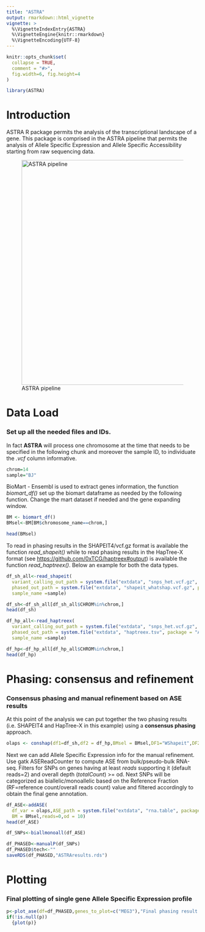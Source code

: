 ```yaml
---
title: "ASTRA"
output: rmarkdown::html_vignette
vignette: >
  %\VignetteIndexEntry{ASTRA}
  %\VignetteEngine{knitr::rmarkdown}
  %\VignetteEncoding{UTF-8}
---
```


```r
knitr::opts_chunk$set(
  collapse = TRUE,
  comment = "#>",
  fig.width=6, fig.height=4
)
```

```r
library(ASTRA)
```

# Introduction

ASTRA R package permits the analysis of the transcriptional landscape of a gene. This package is comprised in the ASTRA pipeline that permits the analysis of Allele Specific Expression and Allele Specific Accessibility starting from raw sequencing data.

![ASTRA pipeline](images/ASTRA_pipeline.svg){width="590"}

# Data Load

### Set up all the needed files and IDs.

In fact **ASTRA** will process one chromosome at the time that needs to be specified in the following chunk and moreover the sample ID, to individuate the *.vcf* column informative.

```r
chrom=14
sample="BJ"
```

BioMart - Ensembl is used to extract genes information, the function *biomart_df()* set up the biomart dataframe as needed by the following function. Change the mart dataset if needed and the gene expanding window.

```r
BM <- biomart_df()
BMsel<-BM[BM$chromosome_name==chrom,]

head(BMsel)
```

To read in phasing results in the SHAPEIT4/vcf.gz format is available the function *read_shapeit()* while to read phasing results in the HapTree-X format (see <https://github.com/0xTCG/haptreex#output>) is available the function *read_haptreex()*. Below an example for both the data types.

```r
df_sh_all<-read_shapeit(
  variant_calling_out_path = system.file("extdata", "snps_het.vcf.gz", package = "ASTRA"),
  phased_out_path = system.file("extdata", "shapeit_whatshap.vcf.gz", package = "ASTRA"),
  sample_name =sample)

df_sh<-df_sh_all[df_sh_all$CHROM%in%chrom,]
head(df_sh)

df_hp_all<-read_haptreex(
  variant_calling_out_path = system.file("extdata", "snps_het.vcf.gz", package = "ASTRA"),
  phased_out_path = system.file("extdata", "haptreex.tsv", package = "ASTRA"),
  sample_name =sample)

df_hp<-df_hp_all[df_hp_all$CHROM%in%chrom,]
head(df_hp)
```

# Phasing: consensus and refinement

### Consensus phasing and manual refinement based on ASE results

At this point of the analysis we can put together the two phasing results (i.e. SHAPEIT4 and HapTree-X in this example) using a **consensus phasing** approach.

```r
olaps <- conshap(df1=df_sh,df2 = df_hp,BMsel = BMsel,DF1="WShapeit",DF2="HapTreeX")
```

Next we can add Allele Specific Expression info for the manual refinement. Use gatk ASEReadCounter to compute ASE from bulk/pseudo-bulk RNA-seq. Filters for SNPs on genes having at least *reads* supporting it (default reads=2) and overall depth (*totalCount*) \>= od. Next SNPs will be categorized as biallelic/monoallelic based on the Reference Fraction (RF=reference count/overall reads count) value and filtered accordingly to obtain the final gene annotation.

```r
df_ASE<-addASE(
  df_var = olaps,ASE_path = system.file("extdata", "rna.table", package = "ASTRA"),
  BM = BMsel,reads=0,od = 10)
head(df_ASE)

df_SNPs<-biallmonoall(df_ASE)

df_PHASED<-manualP(df_SNPs)
df_PHASED$tech<-""
saveRDS(df_PHASED,"ASTRAresults.rds")
```

# Plotting

### Final plotting of single gene Allele Specific Expression profile

```r
p<-plot_ase(df=df_PHASED,genes_to_plot=c("MEG3"),"Final phasing result MEG3 gene")
if(!is.null(p))
  {plot(p)}
```
